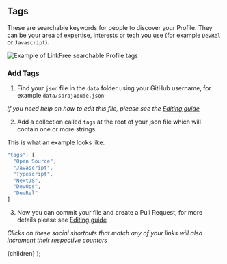
## Tags

These are searchable keywords for people to discover your Profile. They can be your area of expertise, interests or tech you use (for example `DevRel` or `Javascript`).

![Example of LinkFree searchable Profile tags](https://user-images.githubusercontent.com/624760/208981563-7cab5d55-8996-4e90-9af1-6dd3edba0235.png)

### Add Tags

1. Find your `json` file in the `data` folder using your GitHub username, for example `data/sarajaoude.json`

_If you need help on how to edit this file, please see the [Editing guide](/docs/how-to-guides/editing)_

2. Add a collection called `tags` at the root of your json file which will contain one or more strings.

This is what an example looks like:

```js
"tags": [
  "Open Source",
  "Javascript",
  "Typescript",
  "NextJS",
  "DevOps",
  "DevRel"
]
```

3. Now you can commit your file and create a Pull Request, for more details please see [Editing guide](/docs/how-to-guides/editing)

_Clicks on these social shortcuts that match any of your links will also increment their respective counters_

  <DocsLayout title="LinkFree Tags Documentation">{children}</DocsLayout>
);
